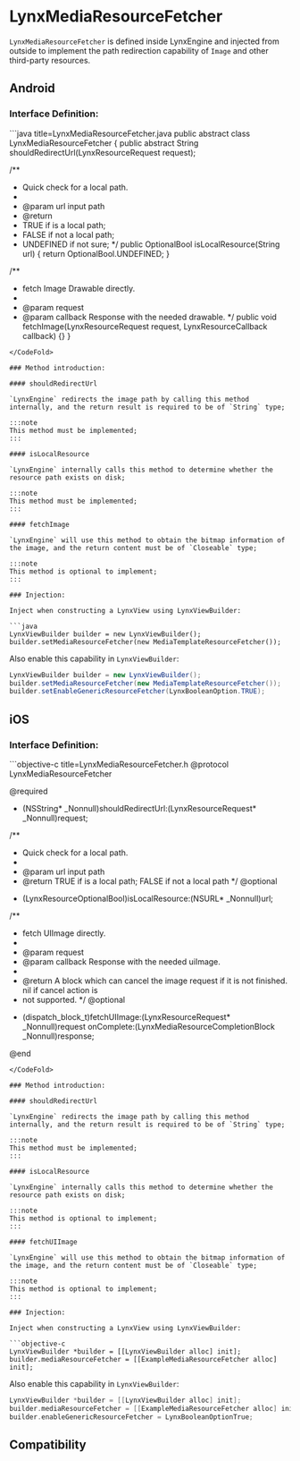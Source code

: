 
# LynxMediaResourceFetcher

`LynxMediaResourceFetcher` is defined inside LynxEngine and injected from outside to implement the path redirection capability of `Image` and other third-party resources.

## Android

### Interface Definition:

<CodeFold toggle>
```java title=LynxMediaResourceFetcher.java
public abstract class LynxMediaResourceFetcher {
  public abstract String shouldRedirectUrl(LynxResourceRequest request);

/\*\*

- Quick check for a local path.
-
- @param url input path
- @return
- TRUE if is a local path;
- FALSE if not a local path;
- UNDEFINED if not sure;
  \*/
  public OptionalBool isLocalResource(String url) {
  return OptionalBool.UNDEFINED;
  }

/\*\*

- fetch Image Drawable directly.
-
- @param request
- @param callback Response with the needed drawable.
  \*/
  public void fetchImage(LynxResourceRequest request, LynxResourceCallback<Closeable> callback) {}
  }

````
</CodeFold>

### Method introduction:

#### shouldRedirectUrl

`LynxEngine` redirects the image path by calling this method internally, and the return result is required to be of `String` type;

:::note
This method must be implemented;
:::

#### isLocalResource

`LynxEngine` internally calls this method to determine whether the resource path exists on disk;

:::note
This method must be implemented;
:::

#### fetchImage

`LynxEngine` will use this method to obtain the bitmap information of the image, and the return content must be of `Closeable` type;

:::note
This method is optional to implement;
:::

### Injection:

Inject when constructing a LynxView using LynxViewBuilder:

```java
LynxViewBuilder builder = new LynxViewBuilder();
builder.setMediaResourceFetcher(new MediaTemplateResourceFetcher());
````

Also enable this capability in `LynxViewBuilder`:

```java
LynxViewBuilder builder = new LynxViewBuilder();
builder.setMediaResourceFetcher(new MediaTemplateResourceFetcher());
builder.setEnableGenericResourceFetcher(LynxBooleanOption.TRUE);
```

## iOS

### Interface Definition:

<CodeFold toggle>
```objective-c title=LynxMediaResourceFetcher.h
@protocol LynxMediaResourceFetcher <NSObject>

@required

- (NSString* \_Nonnull)shouldRedirectUrl:(LynxResourceRequest* \_Nonnull)request;

/\*\*

- Quick check for a local path.
-
- @param url input path
- @return TRUE if is a local path; FALSE if not a local path
  \*/
  @optional

* (LynxResourceOptionalBool)isLocalResource:(NSURL\* \_Nonnull)url;

/\*\*

- fetch UIImage directly.
-
- @param request
- @param callback Response with the needed uiImage.
-
- @return A block which can cancel the image request if it is not finished. nil if cancel action is
- not supported.
  \*/
  @optional

* (dispatch_block_t)fetchUIImage:(LynxResourceRequest\* \_Nonnull)request
  onComplete:(LynxMediaResourceCompletionBlock \_Nonnull)response;

@end

````
</CodeFold>

### Method introduction:

#### shouldRedirectUrl

`LynxEngine` redirects the image path by calling this method internally, and the return result is required to be of `String` type;

:::note
This method must be implemented;
:::

#### isLocalResource

`LynxEngine` internally calls this method to determine whether the resource path exists on disk;

:::note
This method is optional to implement;
:::

#### fetchUIImage

`LynxEngine` will use this method to obtain the bitmap information of the image, and the return content must be of `Closeable` type;

:::note
This method is optional to implement;
:::

### Injection:

Inject when constructing a LynxView using LynxViewBuilder:

```objective-c
LynxViewBuilder *builder = [[LynxViewBuilder alloc] init];
builder.mediaResourceFetcher = [[ExampleMediaResourceFetcher alloc] init];
````

Also enable this capability in `LynxViewBuilder`:

```objective-c
LynxViewBuilder *builder = [[LynxViewBuilder alloc] init];
builder.mediaResourceFetcher = [[ExampleMediaResourceFetcher alloc] init];
builder.enableGenericResourceFetcher = LynxBooleanOptionTrue;
```

## Compatibility


<LegacyCompatTable metadata="lynx-native-api/lynx-view/add-lynx-view-client" />
